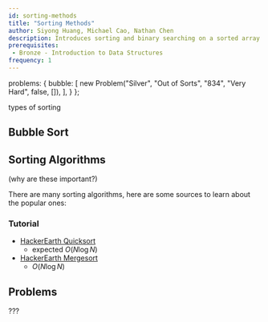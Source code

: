 ```yaml
---
id: sorting-methods
title: "Sorting Methods"
author: Siyong Huang, Michael Cao, Nathan Chen
description: Introduces sorting and binary searching on a sorted array.
prerequisites:
 - Bronze - Introduction to Data Structures
frequency: 1
---
```



  problems: {
    bubble: [
    	new Problem("Silver", "Out of Sorts", "834", "Very Hard", false, []),
    ],
  }
};

<resources>
  <resource source="CPH" title="3.1 - Sorting Theory" starred>types of sorting</resource>
</resources>

## Bubble Sort

<problems-list problems={metadata.problems.usaco} />

## Sorting Algorithms

(why are these important?)

There are many sorting algorithms, here are some sources to learn about the popular ones:

### Tutorial

  - [HackerEarth Quicksort](https://www.hackerearth.com/practice/algorithms/sorting/quick-sort/tutorial/)
    - expected $O(N\log N)$
  - [HackerEarth Mergesort](https://www.hackerearth.com/practice/algorithms/sorting/merge-sort/tutorial/)
    - $O(N\log N)$


## Problems

???

